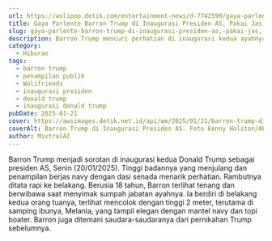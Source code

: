 ```yaml
---
url: https://wolipop.detik.com/entertainment-news/d-7742590/gaya-parlente-barron-trump-di-inaugurasi-presiden-as-pakai-jas-rambut-klimis?mtype=mpc.ctr.A-boxccxmpcxmp-modelA
title: Gaya Parlente Barron Trump di Inaugurasi Presiden AS, Pakai Jas, Rambut Klimis
slug: gaya-parlente-barron-trump-di-inaugurasi-presiden-as,-pakai-jas,-rambut-klimis
description: Barron Trump mencuri perhatian di inaugurasi kedua ayahnya, Donald Trump. Penampilannya yang tinggi dan elegan menarik perhatian publik.
category:
  - Hiburan
tags:
  - barron trump
  - penampilan publik
  - Wolifriends
  - inaugurasi presiden
  - donald trump
  - inaugurasi donald trump
pubDate: 2025-01-21
cover: https://awsimages.detik.net.id/api/wm/2025/01/21/barron-trump-di-inaugurasi-presiden-as_169.jpeg?wid=54&w=650&v=1&t=jpeg
coverAlt: Barron Trump di Inaugurasi Presiden AS. Foto Kenny Holston/AP
author: MixtralAI
---
```

Barron Trump menjadi sorotan di inaugurasi kedua Donald Trump sebagai presiden AS, Senin (20/01/2025). Tinggi badannya yang menjulang dan penampilan berjas navy dengan dasi senada menarik perhatian. Rambutnya ditata rapi ke belakang. Berusia 18 tahun, Barron terlihat tenang dan berwibawa saat menyimak sumpah jabatan ayahnya. Ia berdiri di belakang kedua orang tuanya, terlihat mencolok dengan tinggi 2 meter, terutama di samping ibunya, Melania, yang tampil elegan dengan mantel navy dan topi boater. Barron juga ditemani saudara-saudaranya dari pernikahan Trump sebelumnya.
